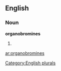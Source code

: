 ==English==

===Noun===
'''organobromines'''

# {{plural of|[[organobromine]]}}

[[Category:English plurals]]

[[ar:organobromines]]